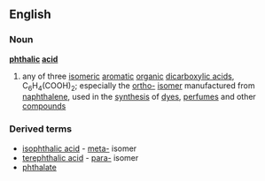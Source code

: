 ==English==
===Noun===
{{wikipedia}}
'''[[phthalic]] [[acid]]'''
#{{chemistry}} any of three [[isomeric]] [[aromatic]] [[organic]] [[dicarboxylic acid]]s, C<sub>6</sub>H<sub>4</sub>(COOH)<sub>2</sub>; especially the [[ortho-]] [[isomer]] manufactured from [[naphthalene]], used in the [[synthesis]] of [[dye]]s, [[perfume]]s and other [[compound]]s
===Derived terms===
*[[isophthalic acid]] - [[meta-]] isomer
*[[terephthalic acid]] - [[para-]] isomer
*[[phthalate]]
